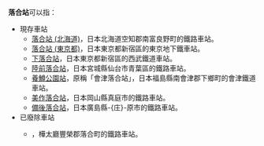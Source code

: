 {{NoteTA
|T=zh-hans:落合站;zh-hk:落合站;zh-tw:落合車站;
|1=zh-hans:落合站;zh-hk:落合站;zh-tw:落合車站;
}}
'''落合站'''可以指：
* 現存車站
** [[落合站_(北海道)|落合站 (北海道)]]，日本北海道空知郡南富良野町的鐵路車站。
** [[落合站_(東京都)|落合站 (東京都)]]，日本東京都新宿區的東京地下鐵車站。
** [[下落合站|下落合站]]，日本東京都新宿區的西武鐵道車站。
** [[陸前落合站|陸前落合站]]，日本宮城縣仙台市青葉區的鐵路車站。
** [[養鱒公園站|養鱒公園站]]，原稱「會津落合站」，日本福島縣南會津郡下鄉町的會津鐵道車站。
** [[美作落合站|美作落合站]]，日本岡山縣真庭市的鐵路車站。
** [[備後落合站|備後落合站]]，日本廣島縣-{庄}-原市的鐵路車站。
* 已廢除車站
** {{link-ja|落合站 (樺太廳)|落合駅 (樺太)}}，樺太廳豐榮郡落合町的鐵路車站。
{{disambig|cat=三字車站名消歧義}}